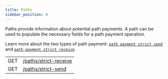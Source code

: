 ```yaml
---
title: Paths
sidebar_position: 0
---
```



Paths provide information about potential path payments. A path can be used to populate the necessary fields for a path payment operation.

Learn more about the two types of path payment: [`path payment strict send`](../../../docs/start/list-of-operations.mdx#path-payment-strict-send) and [`path payment strict receive`](../../../docs/start/list-of-operations.mdx#path-payment-strict-receive)

<EndpointsTable title="Endpoints">

|     |                                               |
| --- | --------------------------------------------- |
| GET | [/paths/strict-receive](./strict-receive.mdx) |
| GET | [/paths/strict-send](./strict-send.mdx)       |

</EndpointsTable>
